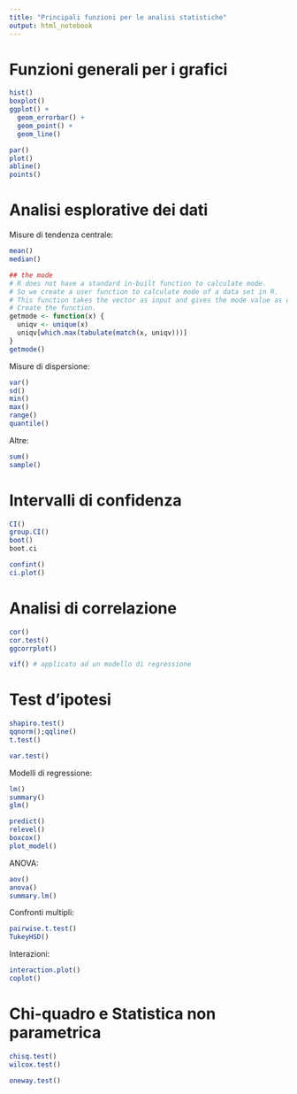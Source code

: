 ```yaml
---
title: "Principali funzioni per le analisi statistiche"
output: html_notebook
---
```



# Funzioni generali per i grafici

```r
hist()
boxplot()
ggplot() +
  geom_errorbar() +
  geom_point() +
  geom_line()

par()
plot()
abline()
points()
```


# Analisi esplorative dei dati

Misure di tendenza centrale:
```r
mean()
median()

## the mode
# R does not have a standard in-built function to calculate mode.
# So we create a user function to calculate mode of a data set in R.
# This function takes the vector as input and gives the mode value as output.
# Create the function.
getmode <- function(x) {
  uniqv <- unique(x)
  uniqv[which.max(tabulate(match(x, uniqv)))]
}
getmode()
```

Misure di dispersione:
```r
var()
sd()
min()
max()
range()
quantile()
```

Altre:
```r
sum()
sample()
```


# Intervalli di confidenza

```r
CI()
group.CI()
boot()
boot.ci

confint()
ci.plot()
```




# Analisi di correlazione

```r
cor()
cor.test()
ggcorrplot()

vif() # applicato ad un modello di regressione
```


# Test d'ipotesi

```r
shapiro.test()
qqnorm();qqline()
t.test()

var.test()
```

Modelli di regressione:
```r
lm()
summary()
glm()

predict()
relevel()
boxcox()
plot_model()
```

ANOVA:
```r
aov()
anova()
summary.lm()
```

Confronti multipli:
```r
pairwise.t.test()
TukeyHSD()
```

Interazioni:
```r
interaction.plot()
coplot()
```


# Chi-quadro e Statistica non parametrica

```r
chisq.test()
wilcox.test()

oneway.test()
```

